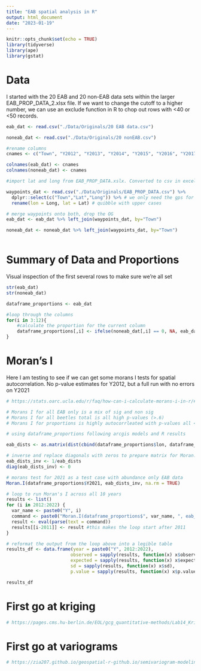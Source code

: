 ```yaml
---
title: "EAB spatial analysis in R"
output: html_document
date: "2023-01-19"
---
```


```r
knitr::opts_chunk$set(echo = TRUE)
library(tidyverse)
library(ape)
library(gstat)
```

# Data

I started with the 20 EAB and 20 non-EAB data sets within the larger EAB_PROP_DATA_2.xlsx file. If we want to change the cutoff to a higher number, we can use an exclude function in R to chop out rows with <40 or <50 records.


```r


eab_dat <- read.csv("./Data/Originals/20 EAB data.csv")

noneab_dat <- read.csv("./Data/Originals/20 nonEAB.csv")

#rename columns
cnames <- c("Town", "Y2012", "Y2013", "Y2014", "Y2015", "Y2016", "Y2017", "Y2018", "Y2019", "Y2020", "Y2021", "Y2022", "Totals")

colnames(eab_dat) <- cnames
colnames(noneab_dat) <- cnames

#import lat and long from EAB_PROP_DATA.xslx. Converted to csv in excel to avoid import issues

waypoints_dat <- read.csv("./Data/Originals/EAB_PROP_DATA.csv") %>% 
  dplyr::select(c("Town","Lat","Long")) %>% # we only need the gps for towns from this dataset
  rename(lon = Long, lat = Lat) # quibble with upper cases

# merge waypoints onto both, drop the OG
eab_dat <- eab_dat %>% left_join(waypoints_dat, by="Town") 

noneab_dat <- noneab_dat %>% left_join(waypoints_dat, by="Town")
   
```

# Summary of Data and Proportions

Visual inspection of the first several rows to make sure we're all set

```r
str(eab_dat)
str(noneab_dat)

dataframe_proportions <- eab_dat

#loop through the columns
for(i in 3:12){
    #calculate the proportion for the current column
    dataframe_proportions[,i] <- ifelse(noneab_dat[,i] == 0, NA, eab_dat[,i]/noneab_dat[,i])
}


```

# Moran's I

Here I am testing to see if we can get some morans I tests for spatial autocorrelation. No p-value estimates for Y2012, but a full run with no errors on Y2021

```r
# https://stats.oarc.ucla.edu/r/faq/how-can-i-calculate-morans-i-in-r/#:~:text=Moran's%20I%20is%20a%20measure,and%20then%20library(ape).

# Morans I for all EAB only is a mix of sig and non sig
# Morans I for all beetles total is all high p-values (>.6)
# Morans I for proportions is highly autocorrleated with p-values all < 0.001

# using dataframe_proportions following arcgis models and R results

eab_dists <- as.matrix(dist(cbind(dataframe_proportions$lon, dataframe_proportions$lat)))

# inverse and replace diagonals with zeros to prepare matrix for Moran.I
eab_dists_inv <- 1/eab_dists
diag(eab_dists_inv) <- 0

# morans test for 2021 as a test case with abundance only EAB data
Moran.I(dataframe_proportions$Y2021, eab_dists_inv, na.rm = TRUE)

# loop to run Moran's I across all 10 years
results <- list()
for (i in 2012:2022) {
  var_name <- paste0("Y", i)
  command <- paste0("Moran.I(dataframe_proportions$", var_name, ", eab_dists_inv, na.rm = TRUE)")
  result <- eval(parse(text = command))
  results[[i-2011]] <- result #this makes the loop start after 2011
}

# reformat the output from the loop above into a legible table
results_df <- data.frame(year = paste0("Y", 2012:2022),
                        observed = sapply(results, function(x) x$observed),
                        expected = sapply(results, function(x) x$expected),
                        sd = sapply(results, function(x) x$sd),
                        p.value = sapply(results, function(x) x$p.value))

results_df

```

# First go at kriging

```r
# https://pages.cms.hu-berlin.de/EOL/gcg_quantitative-methods/Lab14_Kriging.html


```


# First go at variograms

```r
# https://zia207.github.io/geospatial-r-github.io/semivariogram-modeling.html


```
